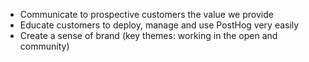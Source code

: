 - Communicate to prospective customers the value we provide
- Educate customers to deploy, manage and use PostHog very easily
- Create a sense of brand (key themes: working in the open and community)
